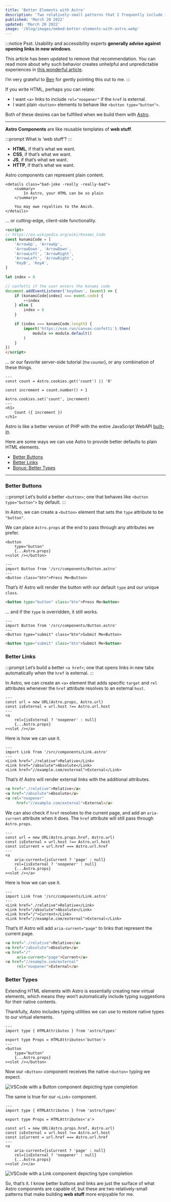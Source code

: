 ```yaml
---
title: 'Better Elements with Astro'
description: 'Two relatively-small patterns that I frequently include in any new project.'
published: 'March 28 2022'
updated: 'March 28 2022'
image: '/blog/images/embed-better-elements-with-astro.webp'
---
```


:::notice
Psst.
Usability and accessibility experts **generally advise against opening links in new windows**.

This article has been updated to remove that recommendation.
You can read more about why such behavior creates unhelpful and unpredictable experiences in [this wonderful article](https://adrianroselli.com/2020/02/link-targets-and-3-2-5.html).

I’m very grateful to [Ben](https://benmyers.dev/) for gently pointing this out to me.
:::

If you write HTML, perhaps you can relate:

- I want `<a>` links to include `rel="noopener"` if the `href` is external.
- I want plain `<button>` elements to behave like `<button type="button">`.

Both of these desires can be fulfilled when we build them with [Astro](https://docs.astro.build/en/core-concepts/astro-components/).

---

**Astro Components** are like reusable templates of **web stuff**.

:::prompt
What is ‘web stuff’?
:::

- **HTML**, if that’s what we want.
- **CSS**, if that’s what we want.
- **JS**, if that’s what we want.
- **HTTP**, if that’s what we want.

Astro components can represent plain content.

```astro
<details class="bad-joke -really -really-bad">
	<summary>
		In Astro, your HTML can be so plain
	</summary>
	
	You may owe royalties to the Amish.
</details>
```

... or cutting-edge, client-side functionality.

```html
<script>
// https://en.wikipedia.org/wiki/Konami_Code
const konamiCode = [
	'ArrowUp', 'ArrowUp',
	'ArrowDown', 'ArrowDown',
	'ArrowLeft', 'ArrowRight',
	'ArrowLeft', 'ArrowRight',
	'KeyB', 'KeyA',
]

let index = 0

// confetti if the user enters the konami code
document.addEventListener('keydown', (event) => {
	if (konamiCode[index] === event.code) {
		++index
	} else {
		index = 0
	}

	if (index === konamiCode.length) {
		import('https://esm.run/canvas-confetti').then(
			module => module.default()
		)
	}
})
</script>
```

... or our favorite server-side tutorial (<small>the counter</small>),
or any combination of these things.

```astro
---
const count = Astro.cookies.get('count') || '0'

const increment = count.number() + 1

Astro.cookies.set('count', increment)
---
<h1>
	Count ({ increment })
</h1>
```

Astro is like a better version of PHP with the entire JavaScript WebAPI [built-in](https://github.com/withastro/astro/tree/main/packages/webapi#features).

Here are some ways we can use Astro to provide better defaults to plain HTML elements.

- [Better Buttons](#better-buttons)
- [Better Links](#better-links)
- [Bonus: Better Types](#better-types)

---

### Better Buttons

:::prompt
Let’s build a better `<button>`; one that behaves like `<button type="button">` by default.
:::

In Astro, we can create a `<button>` element that sets the `type` attribute to be `"button"`.

We can place `Astro.props` at the end to pass through any attributes we prefer.

```astro { "file": "/src/components/Button.astro" }
<button
	type="button"
	{...Astro.props}
><slot /></button>
```

```astro { "file": "/src/pages/index.astro" }
---
import Button from '/src/components/Button.astro'
---
<Button class="btn">Press Me<Button>
```

That’s it!
Astro will render the button with our default `type` and our unique `class`.

```html { "file": "/dist/index.html" }
<button type="button" class="btn">Press Me<button>
```

... and if the `type` is overridden, it still works.

```astro { "file": "/src/pages/index.astro" }
---
import Button from '/src/components/Button.astro'
---
<Button type="submit" class="btn">Submit Me<Button>
```

```html { "file": "/dist/index.html" }
<button type="submit" class="btn">Submit Me<button>
```

### Better Links

:::prompt
Let’s build a better `<a href>`; one that opens links in new tabs automatically when the `href` is external.
:::

In Astro, we can create an `<a>` element that adds specific `target` and `rel` attributes whenever the `href` attribute resolves to an external `host`.

```astro { "file": "/src/components/Link.astro" }
---
const url = new URL(Astro.props, Astro.url)
const isExternal = url.host !== Astro.url.host
---
<a
	rel={isExternal ? 'noopener' : null}
	{...Astro.props}
><slot /></a>
```

Here is how we can use it.

```astro { "file": "/src/pages/index.astro" }
---
import Link from '/src/components/Link.astro'
---
<Link href="./relative">Relative</Link>
<Link href="/absolute">Absolute</Link>
<Link href="//example.com/external">External</Link>
```

That’s it!
Astro will render external links with the additional attributes.

```html { "file": "/dist/index.html" }
<a href="./relative">Relative</a>
<a href="/absolute">Absolute</a>
<a rel="noopener"
	 href="//example.com/external">External</a>
```

We can also check if `href` resolves to the current page,
and add an `aria-current` attribute when it does. 
The `href` attribute will still pass through `Astro.props`.

```astro { "file": "/src/components/Link.astro" }
---
const url = new URL(Astro.props.href, Astro.url)
const isExternal = url.host !== Astro.url.host
const isCurrent = url.href === Astro.url.href
---
<a
	aria-current={isCurrent ? 'page' : null}
	rel={isExternal ? 'noopener' : null}
	{...Astro.props}
><slot /></a>
```

Here is how we can use it.

```astro { "file": "/src/pages/index.astro" }
---
import Link from '/src/components/Link.astro'
---
<Link href="./relative">Relative</Link>
<Link href="/absolute">Absolute</Link>
<Link href="/">Current</Link>
<Link href="//example.com/external">External</Link>
```

That’s it!
Astro will add `aria-current="page"` to links that represent the current page.

```html { "file": "/dist/index.html" }
<a href="./relative">Relative</a>
<a href="/absolute">Absolute</a>
<a href="/"
	 aria-current="page">Current</a>
<a href="//example.com/external"
	 rel="noopener">External</a>
```

### Better Types

Extending HTML elements with Astro is essentially creating new virtual elements,
which means they won’t automatically include typing suggestions for their native contents.

Thankfully, Astro includes typing utilities we can use to restore native types to our virtual elements.

```astro { "file": "/src/components/Button.astro" }
---
import type { HTMLAttributes } from 'astro/types'

export type Props = HTMLAttributes<'button'>
---
<button
	type="button"
	{...Astro.props}
><slot /></button>
```

Now our `<Button>` component receives the native `<button>` typing we expect.

![VSCode with a Button component depicting type completion](/blog/images/typed-button-component.webp)

The same is true for our `<Link>` component.

```astro { "file": "/src/components/Link.astro" }
---
import type { HTMLAttributes } from 'astro/types'

export type Props = HTMLAttributes<'a'>

const url = new URL(Astro.props.href, Astro.url)
const isExternal = url.host !== Astro.url.host
const isCurrent = url.href === Astro.url.href
---
<a
	aria-current={isCurrent ? 'page' : null}
	rel={isExternal ? 'noopener' : null}
	{...Astro.props}
><slot /></a>
```

![VSCode with a Link component depicting type completion](/blog/images/typed-link-component.webp)

So, that’s it.
I know better buttons and links are just the surface of what Astro components are capable of,
but these are two relatively-small patterns that make building **web stuff** more enjoyable for me.
